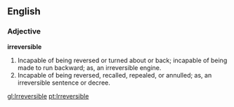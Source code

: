 ==English==

===Adjective===

'''irreversible'''

#Incapable of being reversed or turned about or back; incapable of being made to run backward; as, an irreversible engine.
#Incapable of being reversed, recalled, repealed, or annulled; as, an irreversible sentence or decree.

[[gl:Irreversible]]
[[pt:Irreversible]]